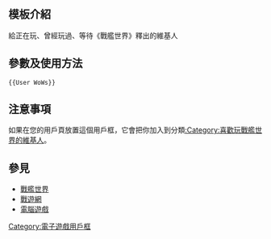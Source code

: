<includeonly><!-- 在這裡加入模板的保護標識 --></includeonly><noinclude>{{Documentation subpage}}</noinclude>
<!-- 在本行下編輯模板說明 -->
== 模板介紹 ==
給正在玩、曾經玩過、等待《戰艦世界》釋出的維基人

== 參數及使用方法 ==
<pre>{{User WoWs}}</pre>

== 注意事項 ==
如果在您的用戶頁放置這個用戶框，它會把你加入到分類[[:Category:喜歡玩戰艦世界的維基人]]。

== 參見 ==
* [[戰艦世界]]
* [[戰遊網]]
* [[電腦遊戲]]

<includeonly>
<!-- 本行下加入模板的分類 -->
[[Category:喜歡玩戰艦世界的維基人| ]]
[[Category:電子遊戲用戶框]]
</includeonly>